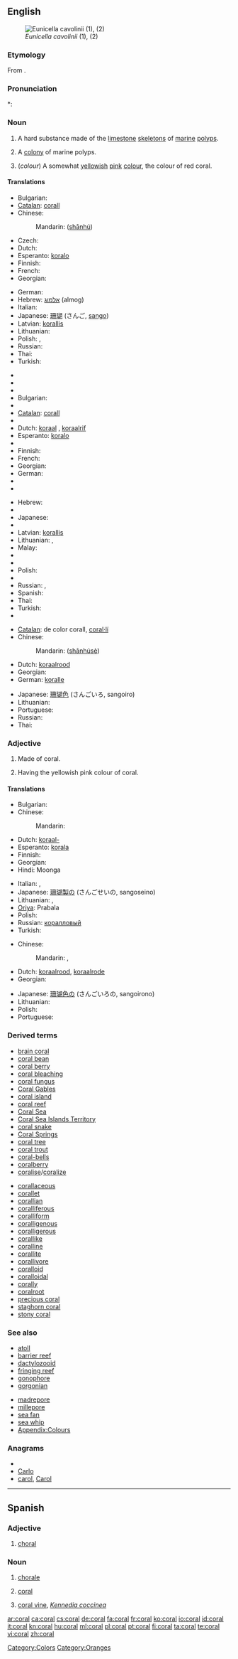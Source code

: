 {{wikipedia}}
{{also|Coral}}
==English==
[[Image:Eunicella cavolinii.jpg|thumb|''Eunicella cavolinii'' (1), (2)]]

===Etymology===
From {{etyl|grc}} {{term|κοράλλιον|sc=Grek|tr=korallion||coral}}.

===Pronunciation===
*: {{rhymes|ɒrəl}}

===Noun===
{{en-noun|s|or|-}}

# {{uncountable}} A hard substance made of the [[limestone]] [[skeleton]]s of [[marine]] [[polyp]]s.
# {{countable}} A [[colony]] of marine polyps.
# {{countable}} (''colour'') A somewhat [[yellowish]] [[pink]] [[colour]], the colour of red coral.
#: {{colour panel|FF7F50}}

====Translations====
{{trans-top|substance}}
* Bulgarian: {{t|bg|корал|m|sc=Cyrl}}
* [[Catalan]]: [[corall]] {{m}}
* Chinese:
*: Mandarin: {{zh-ts|珊瑚|珊瑚}} ([[shān]][[hú]])
* Czech: {{t-|cs|korál|m}}
* Dutch: {{t+|nl|koraal|n}}
* Esperanto: [[koralo]]
* Finnish: {{t+|fi|koralli}}
* French: {{t+|fr|corail|m}}
* Georgian: {{t|ka|მარჯანი|tr=marǰani|sc=Geor|xs=Georgian}}
{{trans-mid}}
* German: {{t+|de|Koralle|f}}
* Hebrew: [[אלמוג]] (almog) {{m}}
* Italian: {{t+|it|corallo|m}}
* Japanese: [[珊瑚]] (さんご, [[sango]])
* Latvian: [[korallis]] {{m}}
* Lithuanian: {{t-|lt|koralas|m|xs=Lithuanian}}
* Polish: {{t|pl|koral|m}},  {{t|pl|koralowina|f}}
* Russian: {{t+|ru|коралл|m|tr=koráll|sc=Cyrl}}
* Thai: {{t|th|ปะการัง|tr=bpàgaarang|sc=Thai|xs=Thai}}
* Turkish: {{t+|tr|mercan}}
{{trans-bottom}}

{{trans-top|colony}}
* {{trreq|Arabic}}
* {{trreq|Armenian}}
* {{trreq|Basque}}
* Bulgarian: {{t|bg|корал|m|sc=Cyrl}}
* {{trreq|Burmese}}
* [[Catalan]]: [[corall]] {{m}}
* {{trreq|Danish}}
* Dutch: [[koraal]] {{n}}, [[koraalrif]] {{n}}
* Esperanto: [[koralo]]
* {{trreq|Estonian}}
* Finnish: {{t+|fi|koralli}}
* French: {{t+|fr|corail|m}}
* Georgian: {{t|ka|მარჯანი|tr=marǰani|sc=Geor|xs=Georgian}}
* German: {{t-|de|Korallenriff|n}}
* {{trreq|Greek}}
* {{trreq|Hawaiian}}
{{trans-mid}}
* Hebrew: {{t+|he|אלמוג|m|alt=אַלְמוֹג|sc=Hebr}}
* {{trreq|Indonesian}}
* Japanese: {{t|ja|珊瑚|sc=Jpan}}
* {{trreq|Korean}}
* Latvian: [[korallis]] {{m}}
* Lithuanian: {{t|lt|koralų rifas|m|xs=Lithuanian}}, {{t|lt|koralinis rifas|m|xs=Lithuanian}}
* Malay: {{t-|ms|batu karang|xs=Malay}}
* {{trreq|Maltese}}
* {{trreq|Persian}}
* Polish: {{t|pl|koralowiec|m}}
* {{trreq|Romanian}}
* Russian: {{t+|ru|коралл|m|tr=koráll|sc=Cyrl}}, {{t|ru|коралловый риф|m|tr=korállovyj rif|sc=Cyrl}}
* Spanish: {{t-|es|coral|m}}
* Thai: {{t|th|ปะการัง|tr=bpàgaarang|sc=Thai|xs=Thai}}
* Turkish: {{t+|tr|mercan}}
* {{trreq|Vietnamese}}
{{trans-bottom}}

{{trans-top|colour}}
* [[Catalan]]: de color corall, [[coral·lí]]
* Chinese:
*: Mandarin: {{zh-ts|[[珊瑚]]色|[[珊瑚]]色}} ([[shān]][[hú]][[sè]])
* Dutch: [[koraalrood]] {{n}}
* Georgian: {{t|ka|მარჯნისფერი|tr=marǰnisp'eri|sc=Geor|xs=Georgian}}
* German: [[koralle]]
{{trans-mid}}
* Japanese: [[珊瑚色]] (さんごいろ, sangoiro)
* Lithuanian: {{t|lt|koralų spalva|f|xs=Lithuanian}}
* Portuguese: {{t+|pt|coral|m}}
* Russian: {{t+|ru|коралловый|sc=Cyrl}}
* Thai: {{t|th|กัลปังหา|tr=gan-bpang-hăa|sc=Thai|xs=Thai}}
{{trans-bottom}}

===Adjective===
{{en-adj|-}}

# Made of coral.
# {{color}} Having the yellowish pink colour of coral.

====Translations====
{{trans-top|made of coral}}
* Bulgarian: {{t|bg|коралов|sc=Cyrl}}
* Chinese:
*: Mandarin: {{zh-tsp|[[珊瑚]][[製]]的|[[珊瑚]][[制]]的|[[shān]][[hú]][[jì]][[de]]}}
* Dutch: [[koraal-]]
* Esperanto: [[korala]]
* Finnish: {{t+|fi|korallinen}}
* Georgian: {{t|ka|მარჯნის|tr=marǰnis|sc=Geor|xs=Georgian}}
* Hindi: Moonga
{{trans-mid}}
* Italian: {{t-|it|corallino|m}}, {{t-|it|corallina|f}}
* Japanese: [[珊瑚製の]] (さんごせいの, sangoseino)
* Lithuanian: {{t|lt|koralų|xs=Lithuanian}}, {{t|lt|koralinis|xs=Lithuanian}}
* [[Oriya]]: Prabala
* Polish: {{t|pl|koralowy|m}}
* Russian: [[коралловый]]
* Turkish: {{t+|tr|mercan}}
{{trans-bottom}}

{{trans-top|having the yellowish pink colour of coral}}
* Chinese:
*: Mandarin: {{zh-tsp|[[珊瑚]][[色]]的|[[珊瑚]][[色]]的|[[shān]][[hú]][[sè]][[de]]}}, {{zh-tsp|[[橘]][[紅]][[色]]的|[[橘]][[红]][[色]]的|[[jú]][[hóng]][[sè]][[de]]}}
* Dutch: [[koraalrood]], [[koraalrode]]
* Georgian: {{t|ka|მარჯნისფერი|tr=marǰnisp'eri|sc=Geor|xs=Georgian}}
{{trans-mid}}
* Japanese: [[珊瑚色の]] (さんごいろの, sangoirono)
* Lithuanian: {{t|lt|koralų spalvos|xs=Lithuanian}}
* Polish: {{t|pl|koralowy|m}}
* Portuguese: {{t+|pt|coral}}
{{trans-bottom}}

===Derived terms===
{{rel-top}}
* [[brain coral]]
* [[coral bean]]
* [[coral berry]]
* [[coral bleaching]]
* [[coral fungus]]
* [[Coral Gables]]
* [[coral island]]
* [[coral reef]]
* [[Coral Sea]]
* [[Coral Sea Islands Territory]]
* [[coral snake]]
* [[Coral Springs]]
* [[coral tree]]
* [[coral trout]]
* [[coral-bells]]
* [[coralberry]]
* [[coralise]]/[[coralize]]
{{rel-mid}}
* [[corallaceous]]
* [[corallet]]
* [[corallian]]
* [[coralliferous]]
* [[coralliform ]]
* [[coralligenous]]
* [[coralligerous]]
* [[corallike]]
* [[coralline]]
* [[corallite]]
* [[corallivore]]
* [[coralloid]]
* [[coralloidal]]
* [[corally]]
* [[coralroot]]
* [[precious coral]]
* [[staghorn coral]]
* [[stony coral]]
{{rel-bottom}}

===See also===
{{top2}}
* [[atoll]]
* [[barrier reef]]
* [[dactylozooid]]
* [[fringing reef]]
* [[gonophore]]
* [[gorgonian]]
{{mid2}}
* [[madrepore]]
* [[millepore]]
* [[sea fan]]
* [[sea whip]]
* [[Appendix:Colours]]
{{bottom2}}


===Anagrams===
* {{alphagram|aclor}}
* [[Carlo#English|Carlo]]
* [[carol#English|carol]], [[Carol#English|Carol]]


[[Category:Colors]]
[[Category:Oranges]]

----

==Spanish==

===Adjective===
{{es-adj|pl=corales}}

# [[choral]]

===Noun===
{{es-noun-m|pl=corales}}

# [[chorale]]
# {{zoology|lang=es}} [[#English|coral]]
# {{plants|lang=es}} [[coral vine]], ''[[w:Kennedia coccinea|Kennedia coccinea]]''

[[ar:coral]]
[[ca:coral]]
[[cs:coral]]
[[de:coral]]
[[fa:coral]]
[[fr:coral]]
[[ko:coral]]
[[io:coral]]
[[id:coral]]
[[it:coral]]
[[kn:coral]]
[[hu:coral]]
[[ml:coral]]
[[pl:coral]]
[[pt:coral]]
[[fi:coral]]
[[ta:coral]]
[[te:coral]]
[[vi:coral]]
[[zh:coral]]